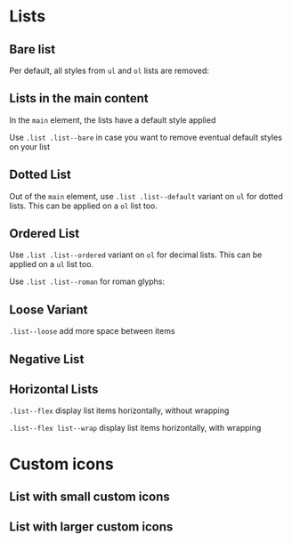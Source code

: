 
<Meta of={ListStories} />

# Lists

## Bare list

Per default, all styles from `ul` and `ol` lists are removed:

<Canvas of={ListStories.BareList} />

## Lists in the main content

In the `main` element, the lists have a default style applied

<Canvas of={ListStories.MainContentList} />

Use `.list .list--bare` in case you want to remove eventual default styles on your list

## Dotted List

Out of the `main` element, use `.list .list--default` variant on `ul` for dotted lists.
This can be applied on a `ol` list too.

<Canvas of={ListStories.DottedList} />

## Ordered List

Use `.list .list--ordered` variant on `ol` for decimal lists.
This can be applied on a `ul` list too.

<Canvas of={ListStories.OrderedList} />

Use `.list .list--roman` for roman glyphs:

<Canvas of={ListStories.OrderedRomanList} />

## Loose Variant

`.list--loose` add more space between items

<Canvas of={ListStories.LooseVariant} />

## Negative List

<Canvas of={ListStories.NegativeList} className="storybook-bg-negative" />

## Horizontal Lists

`.list--flex` display list items horizontally, without wrapping

<Canvas of={ListStories.HorizontalList} />

`.list--flex list--wrap` display list items horizontally, with wrapping

<Canvas of={ListStories.HorizontalWrappedList} />

# Custom icons

## List with small custom icons

<Canvas of={ListStories.SmallIconList} />

## List with larger custom icons

<Canvas of={ListStories.LargeIconList} />
